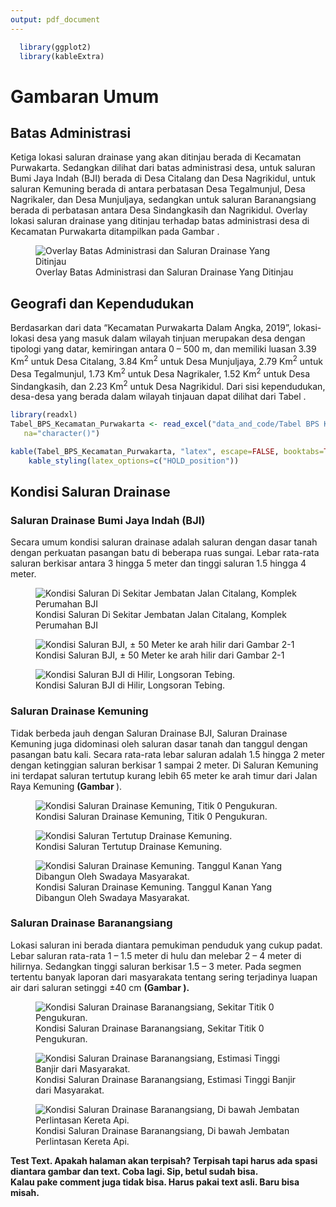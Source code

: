 ```yaml
---
output: pdf_document
---
```


```r
  library(ggplot2)
  library(kableExtra)
```


# Gambaran Umum

## Batas Administrasi

Ketiga lokasi saluran drainase yang akan ditinjau berada di Kecamatan Purwakarta. Sedangkan dilihat dari batas administrasi desa, untuk saluran Bumi Jaya Indah (BJI) berada di Desa Citalang dan Desa Nagrikidul, untuk saluran Kemuning berada di antara perbatasan Desa Tegalmunjul, Desa Nagrikaler, dan Desa Munjuljaya, sedangkan untuk saluran Baranangsiang berada di perbatasan antara Desa Sindangkasih dan Nagrikidul. Overlay lokasi saluran drainase yang ditinjau terhadap batas administrasi desa di Kecamatan Purwakarta ditampilkan pada Gambar \ref{overlay_administrasi}.

![Overlay Batas Administrasi dan Saluran Drainase Yang Ditinjau \label{overlay_administrasi}](gambar\batas_administrasi.png)

## Geografi dan Kependudukan

Berdasarkan dari data “Kecamatan Purwakarta Dalam Angka, 2019”, lokasi-lokasi desa yang masuk dalam wilayah tinjuan merupakan desa dengan tipologi yang datar, kemiringan antara 0 – 500 m, dan memiliki luasan 3.39 Km<sup>2</sup> untuk Desa Citalang, 3.84 Km<sup>2</sup> untuk Desa Munjuljaya, 2.79 Km<sup>2</sup> untuk Desa Tegalmunjul, 1.73 Km<sup>2</sup> untuk Desa Nagrikaler, 1.52 Km<sup>2</sup> untuk Desa Sindangkasih, dan 2.23 Km<sup>2</sup> untuk Desa Nagrikidul. Dari sisi kependudukan, desa-desa yang berada dalam wilayah tinjauan dapat dilihat dari Tabel \ref{tbl_bps}.

```r
library(readxl)
Tabel_BPS_Kecamatan_Purwakarta <- read_excel("data_and_code/Tabel BPS Kecamatan Purwakarta.xlsx", 
   na="character()")

kable(Tabel_BPS_Kecamatan_Purwakarta, "latex", escape=FALSE, booktabs=TRUE, linesep="", caption="Jumlah Penduduk Menurut Jenis Kelamin dan Sex Ratio di Desa-desa Yang Berada dalam Wilayah Tinjauan.\\label{tbl_bps}") %>%
    kable_styling(latex_options=c("HOLD_position"))
```

## Kondisi Saluran Drainase

### Saluran Drainase Bumi Jaya Indah (BJI)
Secara umum kondisi saluran drainase adalah saluran dengan dasar tanah dengan perkuatan pasangan batu di beberapa ruas sungai. Lebar rata-rata saluran berkisar antara 3 hingga 5 meter dan tinggi saluran 1.5 hingga 4 meter. 

![Kondisi Saluran Di Sekitar Jembatan Jalan Citalang, Komplek Perumahan BJI \label{kondisi_bji_1}](gambar\kondisi_bji_1.png)

![Kondisi Saluran BJI, ± 50 Meter ke arah hilir dari Gambar 2-1 \label{kondisi_bji_2}](gambar\kondisi_bji_2.png)

![Kondisi Saluran BJI di Hilir, Longsoran Tebing. \label{kondisi_bji_3}](gambar\kondisi_bji_3.png)

### Saluran Drainase Kemuning

Tidak berbeda jauh dengan Saluran Drainase BJI, Saluran Drainase Kemuning juga didominasi oleh saluran dasar tanah dan tanggul dengan pasangan batu kali. Secara rata-rata lebar saluran adalah 1.5 hingga 2 meter dengan ketinggian saluran berkisar 1 sampai 2 meter. Di Saluran Kemuning ini terdapat saluran tertutup kurang lebih 65 meter ke arah timur dari Jalan Raya Kemuning **(Gambar \ref{kondisi_kemuning_2}**).

![Kondisi Saluran Drainase Kemuning, Titik 0 Pengukuran. \label{kondisi_kemuning_1}](gambar\kondisi_kemuning_1.png)

![Kondisi Saluran Tertutup Drainase Kemuning. \label{kondisi_kemuning_2}](gambar\kondisi_kemuning_2.png)

![Kondisi Saluran Drainase Kemuning. Tanggul Kanan Yang Dibangun Oleh Swadaya Masyarakat. \label{kondisi_kemuning_3}](gambar\kondisi_kemuning_3.png)

### Saluran Drainase Baranangsiang

Lokasi saluran ini berada diantara pemukiman penduduk yang cukup padat. Lebar saluran rata-rata 1 – 1.5 meter di hulu dan melebar 2 – 4 meter di hilirnya. Sedangkan tinggi saluran berkisar 1.5 – 3 meter. Pada segmen tertentu banyak laporan dari masyarakata tentang sering terjadinya luapan air dari saluran setinggi ±40 cm **(Gambar \ref{kondisi_brgsg_2}).**


![Kondisi Saluran Drainase Baranangsiang, Sekitar Titik 0 Pengukuran.\label{kondisi_brgsg_1}](gambar\kondisi_brgsg_1.png)

![Kondisi Saluran Drainase Baranangsiang, Estimasi Tinggi Banjir dari Masyarakat.\label{kondisi_brgsg_2}](gambar\kondisi_brgsg_2.png)

![Kondisi Saluran Drainase Baranangsiang, Di bawah Jembatan Perlintasan Kereta Api.\label{kondisi_brgsg_3}](gambar\kondisi_brgsg_3.png)


**Test Text. Apakah halaman akan terpisah? Terpisah tapi harus ada spasi diantara gambar dan text. Coba lagi. Sip, betul sudah bisa.  
Kalau pake comment juga tidak bisa. Harus pakai text asli. Baru bisa misah.**